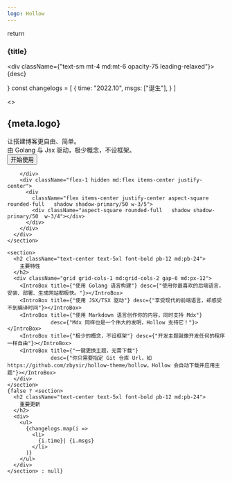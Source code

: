 ```yaml
---
logo: Hollow
---
```


  return <div className="bg-neutral rounded-md border border-base-100 p-8 md:p-12 shadow-md">
    <h3 className="font-bold text-xl">{title}</h3>
    <div className={"text-sm mt-4 md:mt-6 opacity-75 leading-relaxed"}>{desc}</div>
  </div>
}
const changelogs = [
  {
    time: "2022.10",
    msgs: ["诞生"],
  }
]

<>
  <div className="space-y-16 md:space-y-28">
    <section className="mt-8">
      <div className="flex flex-col md:flex-row  items-center">
        <div className="flex-1">
          <h1 className="text-5xl font-bold" id="">
            {meta.logo}
          </h1>
          <div className="text-5xl font-bold pt-8">
            让搭建博客更自由、简单。
          </div>
          <div className="text-2xl font-bold pt-8 opacity-75">
            由 Golang 与 Jsx 驱动，极少概念，不设框架。
          </div>
          <div className="font-bold pt-8">
            <a href={"/docs"}>
              <button className="btn btn-primary shadow-lg shadow-primary/50">开始使用</button>
            </a>
          </div>

        </div>
        <div className="flex-1 hidden md:flex items-center justify-center">
          <div
            className="flex items-center justify-center aspect-square rounded-full   shadow shadow-primary/50 w-3/5">
            <div className="aspect-square rounded-full   shadow shadow-primary/50  w-3/4"></div>
          </div>
        </div>
      </div>
    </section>

    <section>
      <h2 className="text-center text-5xl font-bold pb-12 md:pb-24">
        主要特性
      </h2>
      <div className="grid grid-cols-1 md:grid-cols-2 gap-6 md:px-12">
        <IntroBox title={"使用 Golang 语言构建"} desc={"使用你最喜欢的后端语言，安装、部署、生成网站都极快。"}></IntroBox>
        <IntroBox title={"使用 JSX/TSX 驱动"} desc={"享受现代的前端语言，却感受不到编译时间"}></IntroBox>
        <IntroBox title={"使用 Markdown 语言创作你的内容，同时支持 Mdx"}
                  desc={"Mdx 同样也是一个伟大的发明，Hollow 支持它！"}></IntroBox>
        <IntroBox title={"极少的概念，不设框架"} desc={"开发主题就像开发任何的程序一样自由"}></IntroBox>
        <IntroBox title={"一键更换主题，无需下载"}
                  desc={"你只需要指定 Git 仓库 Url，如 https://github.com/zbysir/hollow-theme/hollow，Hollow 会自动下载并应用主题"}></IntroBox>
      </div>
    </section>
    {false ? <section>
      <h2 className="text-center text-5xl font-bold pb-12 md:pb-24">
        重要更新
      </h2>
      <div>
        <ul>
          {changelogs.map(i =>
            <li>
              {i.time}| {i.msgs}
            </li>
          )}
        </ul>
      </div>
    </section> : null}

  </div>
</>

